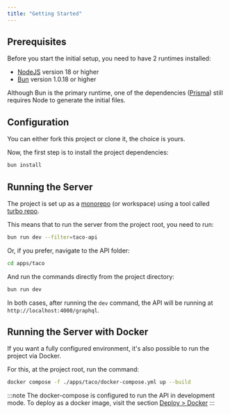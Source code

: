 ```yaml
---
title: "Getting Started"
---
```


## Prerequisites

Before you start the initial setup, you need to have 2 runtimes installed:

- [NodeJS](https://nodejs.org/en) version 18 or higher
- [Bun](https://bun.sh/) version 1.0.18 or higher

Although Bun is the primary runtime, one of the dependencies ([Prisma](https://www.prisma.io/)) still requires Node to generate the initial files.

## Configuration

You can either fork this project or clone it, the choice is yours.

Now, the first step is to install the project dependencies:

```bash
bun install
```

## Running the Server

The project is set up as a [monorepo](https://turbo.build/repo/docs/handbook/what-is-a-monorepo) (or workspace) using a tool called [turbo repo](https://turbo.build/repo).

This means that to run the server from the project root, you need to run:

```bash
bun run dev --filter=taco-api
```

Or, if you prefer, navigate to the API folder:

```bash
cd apps/taco
```

And run the commands directly from the project directory:

```bash
bun run dev
```

In both cases, after running the `dev` command, the API will be running at `http://localhost:4000/graphql`.

## Running the Server with Docker

If you want a fully configured environment, it's also possible to run the project via Docker.

For this, at the project root, run the command:

```bash
docker compose -f ./apps/taco/docker-compose.yml up --build
```

:::note
The docker-compose is configured to run the API in development mode. To deploy as a docker image, visit the section [Deploy > Docker](/deploy-docker)
:::
